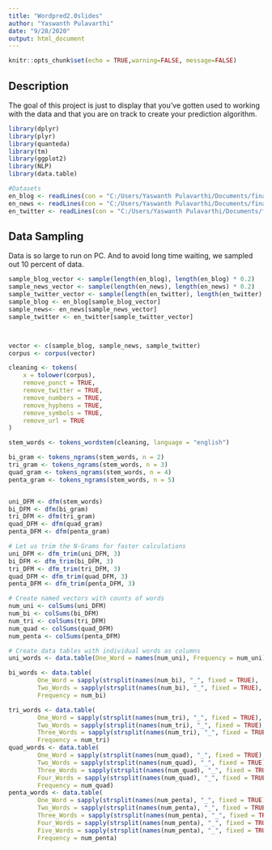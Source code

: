 ```yaml
---
title: "Wordpred2.0slides"
author: "Yaswanth Pulavarthi"
date: "9/28/2020"
output: html_document
---
```


```r
knitr::opts_chunk$set(echo = TRUE,warning=FALSE, message=FALSE)
```

## Description 

The goal of this project is just to display that you've gotten used to working with the data and that you are on track to create your prediction algorithm. 



```r

library(dplyr)
library(plyr)
library(quanteda)
library(tm)
library(ggplot2)
library(NLP)
library(data.table)

#Datasets
en_blog <- readLines(con = "C:/Users/Yaswanth Pulavarthi/Documents/final/en_US/en_US.blogs.txt", encoding= "UTF-8", skipNul = T)
en_news <- readLines(con = "C:/Users/Yaswanth Pulavarthi/Documents/final/en_US/en_US.news.txt", encoding= "UTF-8", skipNul = T)
en_twitter <- readLines(con = "C:/Users/Yaswanth Pulavarthi/Documents/final/en_US/en_US.twitter.txt", encoding= "UTF-8", skipNul = T)


```

## Data Sampling
Data is so large to run on PC. And to avoid long time waiting, we sampled out 10 percent of data.


```r
sample_blog_vector <- sample(length(en_blog), length(en_blog) * 0.2)
sample_news_vector <- sample(length(en_news), length(en_news) * 0.2)
sample_twitter_vector <- sample(length(en_twitter), length(en_twitter) * 0.2)
sample_blog <- en_blog[sample_blog_vector]
sample_news<- en_news[sample_news_vector]
sample_twitter <- en_twitter[sample_twitter_vector]




```



```r
vector <- c(sample_blog, sample_news, sample_twitter)
corpus <- corpus(vector)
```



```r
cleaning <- tokens(
    x = tolower(corpus),
    remove_punct = TRUE,
    remove_twitter = TRUE,
    remove_numbers = TRUE,
    remove_hyphens = TRUE,
    remove_symbols = TRUE,
    remove_url = TRUE
)

```

```r
stem_words <- tokens_wordstem(cleaning, language = "english")

```

```r
bi_gram <- tokens_ngrams(stem_words, n = 2)
tri_gram <- tokens_ngrams(stem_words, n = 3)
quad_gram <- tokens_ngrams(stem_words, n = 4)
penta_gram <- tokens_ngrams(stem_words, n = 5)


uni_DFM <- dfm(stem_words)
bi_DFM <- dfm(bi_gram)
tri_DFM <- dfm(tri_gram)
quad_DFM <- dfm(quad_gram)
penta_DFM <- dfm(penta_gram)

# Let us trim the N-Grams for faster calculations
uni_DFM <- dfm_trim(uni_DFM, 3)
bi_DFM <- dfm_trim(bi_DFM, 3)
tri_DFM <- dfm_trim(tri_DFM, 3)
quad_DFM <- dfm_trim(quad_DFM, 3)
penta_DFM <- dfm_trim(penta_DFM, 3)
```

```r
# Create named vectors with counts of words 
num_uni <- colSums(uni_DFM)
num_bi <- colSums(bi_DFM)
num_tri <- colSums(tri_DFM)
num_quad <- colSums(quad_DFM)
num_penta <- colSums(penta_DFM)

# Create data tables with individual words as columns
uni_words <- data.table(One_Word = names(num_uni), Frequency = num_uni)

bi_words <- data.table(
        One_Word = sapply(strsplit(names(num_bi), "_", fixed = TRUE), '[[', 1),
        Two_Words = sapply(strsplit(names(num_bi), "_", fixed = TRUE), '[[', 2),
        Frequency = num_bi)

tri_words <- data.table(
        One_Word = sapply(strsplit(names(num_tri), "_", fixed = TRUE), '[[', 1),
        Two_Words = sapply(strsplit(names(num_tri), "_", fixed = TRUE), '[[', 2),
        Three_Words = sapply(strsplit(names(num_tri), "_", fixed = TRUE), '[[', 3),
        Frequency = num_tri)
quad_words <- data.table(
        One_Word = sapply(strsplit(names(num_quad), "_", fixed = TRUE), '[[', 1),
        Two_Words = sapply(strsplit(names(num_quad), "_", fixed = TRUE), '[[', 2),
        Three_Words = sapply(strsplit(names(num_quad), "_", fixed = TRUE), '[[', 3),
        Four_Words = sapply(strsplit(names(num_quad), "_", fixed = TRUE), '[[', 4),
        Frequency = num_quad)
penta_words <- data.table(
        One_Word = sapply(strsplit(names(num_penta), "_", fixed = TRUE), '[[', 1),
        Two_Words = sapply(strsplit(names(num_penta), "_", fixed = TRUE), '[[', 2),
        Three_Words = sapply(strsplit(names(num_penta), "_", fixed = TRUE), '[[', 3),
        Four_Words = sapply(strsplit(names(num_penta), "_", fixed = TRUE), '[[', 4),
        Five_Words = sapply(strsplit(names(num_penta), "_", fixed = TRUE), '[[', 5),
        Frequency = num_penta)

```

